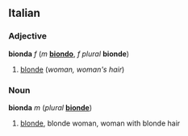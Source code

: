 ==Italian==
===Adjective===
'''bionda''' ''f'' (''m'' '''[[biondo]]''', ''f plural'' '''bionde''')

#[[blonde]] (''woman, woman's hair'')

===Noun===
'''bionda''' ''m'' (''plural'' '''[[bionde]]''')

#[[blonde]], blonde woman, woman with blonde hair